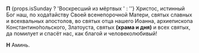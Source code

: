 **П** {props.isSunday ? 'Воскресший из мёртвых ' : ''}
Христос, истинный Бог наш, по хода́тайству Своей всенепорочной Ма­тери, свя­тых слав­ных и все­хваль­ных апосто­лов, во святых от­ца нашего Иоан­на, архи­епи­скопа Константино́по­ль­ско­го, Злато­уста, святых 
**(храма и дня)** и всех свя­тых, да помилует и спасёт нас, как бла­гой и человеколюбивый!

**Н** Аминь.
